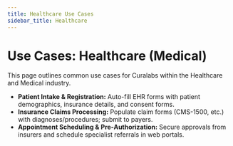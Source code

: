 ```yaml
---
title: Healthcare Use Cases
sidebar_title: Healthcare
---
```


# Use Cases: Healthcare (Medical)

This page outlines common use cases for Curalabs within the Healthcare and Medical industry.

*   **Patient Intake & Registration:** Auto-fill EHR forms with patient demographics, insurance details, and consent forms.
*   **Insurance Claims Processing:** Populate claim forms (CMS-1500, etc.) with diagnoses/procedures; submit to payers.
*   **Appointment Scheduling & Pre-Authorization:** Secure approvals from insurers and schedule specialist referrals in web portals.
